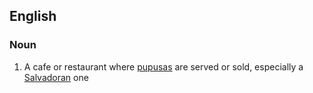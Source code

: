 ==English==
{{rfv}}
===Noun===
{{en-noun}}

# A cafe or restaurant where [[pupusa]]s are served or sold, especially a [[Salvadoran]] one